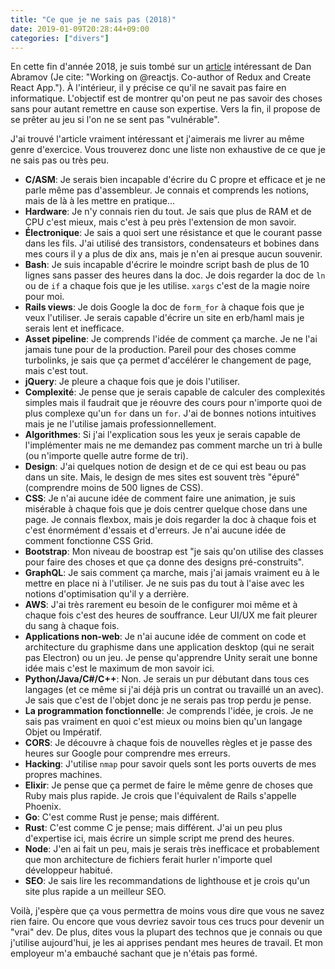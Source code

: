 ```yaml
---
title: "Ce que je ne sais pas (2018)"
date: 2019-01-09T20:28:44+09:00
categories: ["divers"]
---
```


En cette fin d'année 2018, je suis tombé sur un [article](https://overreacted.io/things-i-dont-know-as-of-2018/) intéressant de Dan Abramov (Je cite: "Working on @reactjs. Co-author of Redux and Create React App.").
À l'intérieur, il y précise ce qu'il ne savait pas faire en informatique.
L'objectif est de montrer qu'on peut ne pas savoir des choses sans pour autant remettre en cause son expertise.
Vers la fin, il propose de se prêter au jeu si l'on ne se sent pas "vulnérable".

J'ai trouvé l'article vraiment intéressant et j'aimerais me livrer au même genre d'exercice. Vous trouverez donc une liste non exhaustive de ce que je ne sais pas ou très peu.

- **C/ASM**: Je serais bien incapable d'écrire du C propre et efficace et je ne parle même pas d'assembleur. Je connais et comprends les notions, mais de là à les mettre en pratique…
- **Hardware**: Je n'y connais rien du tout. Je sais que plus de RAM et de CPU c'est mieux, mais c'est à peu près l'extension de mon savoir.
- **Électronique**: Je sais a quoi sert une résistance et que le courant passe dans les fils. J'ai utilisé des transistors, condensateurs et bobines dans mes cours il y a plus de dix ans, mais je n'en ai presque aucun souvenir.
- **Bash**: Je suis incapable d'écrire le moindre script bash de plus de 10 lignes sans passer des heures dans la doc. Je dois regarder la doc de `ln` ou de `if` a chaque fois que je les utilise. `xargs` c'est de la magie noire pour moi.
- **Rails views**: Je dois Google la doc de `form_for` à chaque fois que je veux l'utiliser. Je serais capable d'écrire un site en erb/haml mais je serais lent et inefficace.
- **Asset pipeline**: Je comprends l'idée de comment ça marche. Je ne l'ai jamais tune pour de la production. Pareil pour des choses comme turbolinks, je sais que ça permet d'accélérer le changement de page, mais c'est tout.
- **jQuery**: Je pleure a chaque fois que je dois l'utiliser.
- **Complexité**: Je pense que je serais capable de calculer des complexités simples mais il faudrait que je réouvre des cours pour n'importe quoi de plus complexe qu'un `for` dans un `for`. J'ai de bonnes notions intuitives mais je ne l'utilise jamais professionnellement.
- **Algorithmes**: Si j'ai l'explication sous les yeux je serais capable de l'implémenter mais ne me demandez pas comment marche un tri à bulle (ou n'importe quelle autre forme de tri).
- **Design**: J'ai quelques notion de design et de ce qui est beau ou pas dans un site. Mais, le design de mes sites est souvent très "épuré" (comprendre moins de 500 lignes de CSS).
- **CSS**: Je n'ai aucune idée de comment faire une animation, je suis misérable à chaque fois que je dois centrer quelque chose dans une page. Je connais flexbox, mais je dois regarder la doc à chaque fois et c'est énormément d'essais et d'erreurs. Je n'ai aucune idée de comment fonctionne CSS Grid.
- **Bootstrap**: Mon niveau de boostrap est "je sais qu'on utilise des classes pour faire des choses et que ça donne des designs pré-construits".
- **GraphQL**: Je sais comment ça marche, mais j'ai jamais vraiment eu à le mettre en place ni à l'utiliser. Je ne suis pas du tout à l'aise avec les notions d'optimisation qu'il y a derrière.
- **AWS**: J'ai très rarement eu besoin de le configurer moi même et à chaque fois c'est des heures de souffrance. Leur UI/UX me fait pleurer du sang à chaque fois.
- **Applications non-web**: Je n'ai aucune idée de comment on code et architecture du graphisme dans une application desktop (qui ne serait pas Electron) ou un jeu. Je pense qu'apprendre Unity serait une bonne idée mais c'est le maximum de mon savoir ici.
- **Python/Java/C#/C++**: Non. Je serais un pur débutant dans tous ces langages (et ce même si j'ai déjà pris un contrat ou travaillé un an avec). Je sais que c'est de l'objet donc je ne serais pas trop perdu je pense.
- **La programmation fonctionnelle**: Je comprends l'idée, je crois. Je ne sais pas vraiment en quoi c'est mieux ou moins bien qu'un langage Objet ou Impératif.
- **CORS**: Je découvre à chaque fois de nouvelles règles et je passe des heures sur Google pour comprendre mes erreurs.
- **Hacking**: J'utilise `nmap` pour savoir quels sont les ports ouverts de mes propres machines.
- **Elixir**: Je pense que ça permet de faire le même genre de choses que Ruby mais plus rapide. Je crois que l'équivalent de Rails s'appelle Phoenix.
- **Go**: C'est comme Rust je pense; mais différent.
- **Rust**: C'est comme C je pense; mais différent. J'ai un peu plus d'expertise ici, mais écrire un simple script me prend des heures.
- **Node**: J'en ai fait un peu, mais je serais très inefficace et probablement que mon architecture de fichiers ferait hurler n'importe quel développeur habitué.
- **SEO**: Je sais lire les recommandations de lighthouse et je crois qu'un site plus rapide a un meilleur SEO.

Voilà, j'espère que ça vous permettra de moins vous dire que vous ne savez rien faire. Ou encore que vous devriez savoir tous ces trucs pour devenir un "vrai" dev.
De plus, dites vous la plupart des technos que je connais ou que j'utilise aujourd'hui, je les ai apprises pendant mes heures de travail. Et mon employeur m'a embauché sachant que je n'étais pas formé.
